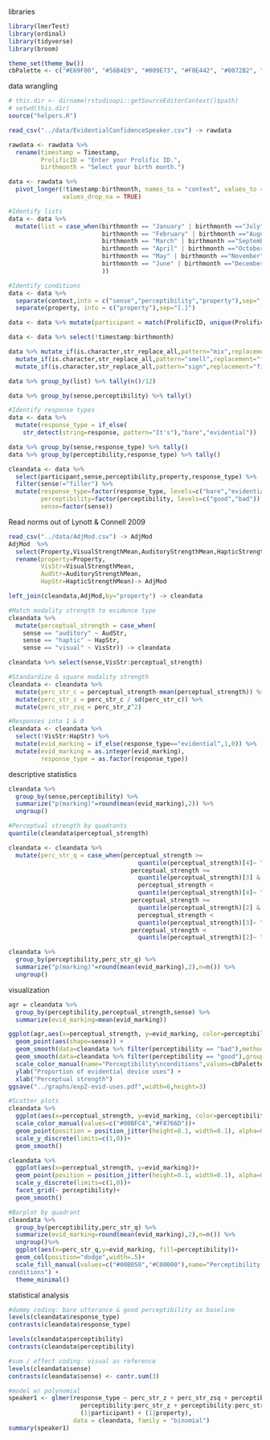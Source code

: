 libraries
```r
library(lmerTest)
library(ordinal)
library(tidyverse)
library(broom)

theme_set(theme_bw())
cbPalette <- c("#E69F00", "#56B4E9", "#009E73", "#F0E442", "#0072B2", "#D55E00", "#CC79A7")
```

data wrangling
```r
# this.dir <- dirname(rstudioapi::getSourceEditorContext()$path)
# setwd(this.dir)
source("helpers.R")

read_csv("../data/EvidentialConfidenceSpeaker.csv") -> rawdata

rawdata <- rawdata %>% 
  rename(timestamp = Timestamp,
         ProlificID = "Enter your Prolific ID.",
         birthmonth = "Select your birth month.")

data <- rawdata %>% 
  pivot_longer(!timestamp:birthmonth, names_to = "context", values_to = "response",
               values_drop_na = TRUE)

#Identify lists
data <- data %>% 
  mutate(list = case_when(birthmonth == "January" | birthmonth =="July" ~ 1,
                          birthmonth == "February" | birthmonth =="August" ~ 2,
                          birthmonth == "March" | birthmonth =="September" ~ 3,
                          birthmonth == "April" | birthmonth =="October" ~ 4,
                          birthmonth == "May" | birthmonth =="November" ~ 5,
                          birthmonth == "June" | birthmonth =="December" ~ 6,
                          ))

#Identify conditions
data <- data %>% 
  separate(context,into = c("sense","perceptibility","property"),sep="_") %>% 
  separate(property, into = c("property"),sep="[.]")

data <- data %>% mutate(participant = match(ProlificID, unique(ProlificID)))

data <- data %>% select(!timestamp:birthmonth)

data %>% mutate_if(is.character,str_replace_all,pattern="mix",replacement="filler") %>% 
  mutate_if(is.character,str_replace_all,pattern="smell",replacement="filler") %>%
  mutate_if(is.character,str_replace_all,pattern="sign",replacement="filler") -> data

data %>% group_by(list) %>% tally(n()/12)

data %>% group_by(sense,perceptibility) %>% tally()

#Identify response types
data <- data %>% 
  mutate(response_type = if_else(
    str_detect(string=response, pattern="It's"),"bare","evidential"))

data %>% group_by(sense,response_type) %>% tally()
data %>% group_by(perceptibility,response_type) %>% tally()

cleandata <- data %>% 
  select(participant,sense,perceptibility,property,response_type) %>% 
  filter(sense!="filler") %>% 
  mutate(response_type=factor(response_type, levels=c("bare","evidential")),
         perceptibility=factor(perceptibility, levels=c("good","bad")),
         sense=factor(sense))


```

Read norms out of Lynott & Connell 2009
``` r
read_csv("../data/AdjMod.csv") -> AdjMod
AdjMod  %>%  
  select(Property,VisualStrengthMean,AuditoryStrengthMean,HapticStrengthMean) %>% 
  rename(property=Property,
         VisStr=VisualStrengthMean,
         AudStr=AuditoryStrengthMean,
         HapStr=HapticStrengthMean)-> AdjMod

left_join(cleandata,AdjMod,by="property") -> cleandata

#Match modality strength to evidence type
cleandata %>% 
  mutate(perceptual_strength = case_when(
    sense == "auditory" ~ AudStr,
    sense == "haptic" ~ HapStr,
    sense == "visual" ~ VisStr)) -> cleandata

cleandata %>% select(sense,VisStr:perceptual_strength)

#Standardize & square modality strength
cleandata <- cleandata %>% 
  mutate(perc_str_c = perceptual_strength-mean(perceptual_strength)) %>% 
  mutate(perc_str_z = perc_str_c / sd(perc_str_c)) %>% 
  mutate(perc_str_zsq = perc_str_z^2)

#Responses into 1 & 0
cleandata <- cleandata %>% 
  select(!VisStr:HapStr) %>% 
  mutate(evid_marking = if_else(response_type=="evidential",1,0)) %>% 
  mutate(evid_marking = as.integer(evid_marking),
         response_type = as.factor(response_type))
```

descriptive statistics
``` r
cleandata %>% 
  group_by(sense,perceptibility) %>% 
  summarize("p(marking)"=round(mean(evid_marking),2)) %>%
  ungroup()

#Perceptual strength by quadrants
quantile(cleandata$perceptual_strength)

cleandata <- cleandata %>% 
  mutate(perc_str_q = case_when(perceptual_strength >= 
                                    quantile(perceptual_strength)[4]~ "Q4",
                                  perceptual_strength >= 
                                    quantile(perceptual_strength)[3] &
                                    perceptual_strength < 
                                    quantile(perceptual_strength)[4]~ "Q3",
                                  perceptual_strength >= 
                                    quantile(perceptual_strength)[2] &
                                    perceptual_strength < 
                                    quantile(perceptual_strength)[3]~ "Q2",
                                  perceptual_strength < 
                                    quantile(perceptual_strength)[2]~ "Q1")) 

cleandata %>% 
  group_by(perceptibility,perc_str_q) %>%
  summarize("p(marking)"=round(mean(evid_marking),2),n=n()) %>% 
  ungroup()
```

visualization
```r
agr = cleandata %>% 
  group_by(perceptibility,perceptual_strength,sense) %>%
  summarize(evid_marking=mean(evid_marking))

ggplot(agr,aes(x=perceptual_strength, y=evid_marking, color=perceptibility,linetype=perceptibility))+
  geom_point(aes(shape=sense)) +
  geom_smooth(data=cleandata %>% filter(perceptibility == "bad"),method="lm") +
  geom_smooth(data=cleandata %>% filter(perceptibility == "good"),group=1) +
  scale_color_manual(name="Perceptibility\nconditions",values=cbPalette) +
  ylab("Proportion of evidential device uses") +
  xlab("Perceptual strength")
ggsave("../graphs/exp2-evid-uses.pdf",width=6,height=3)
```

```r
#Scatter plots
cleandata %>% 
  ggplot(aes(x=perceptual_strength, y=evid_marking, color=perceptibility))+
  scale_color_manual(values=c("#00BFC4","#F8766D"))+
  geom_point(position = position_jitter(height=0.1, width=0.1), alpha=0.7)+
  scale_y_discrete(limits=c(1,0))+
  geom_smooth()

cleandata %>% 
  ggplot(aes(x=perceptual_strength, y=evid_marking))+
  geom_point(position = position_jitter(height=0.1, width=0.1), alpha=0.5)+
  scale_y_discrete(limits=c(1,0))+
  facet_grid(~ perceptibility)+
  geom_smooth()

#Barplot by quadrant
cleandata %>% 
  group_by(perceptibility,perc_str_q) %>%
  summarize(evid_marking=round(mean(evid_marking),2),n=n()) %>% 
  ungroup()%>%  
  ggplot(aes(x=perc_str_q,y=evid_marking, fill=perceptibility))+
  geom_col(position="dodge",width=.5)+
  scale_fill_manual(values=c("#00B050","#C00000"),name="Perceptibility 
conditions") +
  theme_minimal()

```

statistical analysis
``` r
#dummy coding: bare utterance & good perceptibility as baseline
levels(cleandata$response_type)
contrasts(cleandata$response_type)

levels(cleandata$perceptibility)
contrasts(cleandata$perceptibility)

#sum / effect coding: visual as reference
levels(cleandata$sense)
contrasts(cleandata$sense) <- contr.sum(3)

#model w/ polynomial
speaker1 <- glmer(response_type ~ perc_str_z + perc_str_zsq + perceptibility + sense +
                    perceptibility:perc_str_z + perceptibility:perc_str_zsq +
                    (1|participant) + (1|property),
                  data = cleandata, family = "binomial")
summary(speaker1)

```

